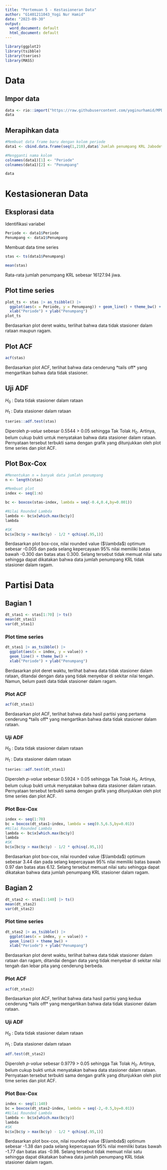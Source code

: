```yaml
---
title: "Pertemuan 5 - Kestasioneran Data"
author: "G1401211043_Yogi Nur Hamid"
date: "2023-09-30"
output:
  word_document: default
  html_document: default
---
```


```r
library(ggplot2)
library(tsibble)
library(tseries)
library(MASS)
```

# Data

## Impor data

```r
data <- rio::import("https://raw.githubusercontent.com/yoginurhamid/MPDW/main/Pertemuan%205/Data%20Prak%201.csv")
data
```

## Merapihkan data

```r
#Membuat data frame baru dengan kolom periode
data1 <- cbind.data.frame(seq(1,210),data$`Jumlah penumpang KRL Jabodetabek (Ribu jiwa)`)

#Mengganti nama kolom
colnames(data1)[1] <- "Periode"
colnames(data1)[2] <- "Penumpang"

data
```

# Kestasioneran Data

## Eksplorasi data

Identifikasi variabel

```r
Periode <- data1$Periode
Penumpang <- data1$Penumpang
```

Membuat data time series

```r
stas <- ts(data1$Penumpang)
```

```r
mean(stas)
```

Rata-rata jumlah penumpang KRL sebesar 16127.94 jiwa.

## Plot time series

```r
plot_ts <- stas |> as_tsibble() |> 
  ggplot(aes(x = Periode, y = Penumpang)) + geom_line() + theme_bw() +
  xlab("Periode") + ylab("Penumpang")
plot_ts
```

Berdasarkan plot deret waktu, terlihat bahwa data tidak stasioner dalam rataan maupun ragam.

## Plot ACF

```r
acf(stas)
```

Berdasarkan plot ACF, terlihat bahwa data cenderung \*tails off\* yang mengartikan bahwa data tidak stasioner.

## Uji ADF

$H_0$ : Data tidak stasioner dalam rataan

$H_1$ : Data stasioner dalam rataan

```r
tseries::adf.test(stas)
```

Diperoleh *p-value* sebesar 0.5544 \> 0.05 sehingga Tak Tolak $H_0$. Artinya, belum cukup bukti untuk menyatakan bahwa data stasioner dalam rataan. Pernyataan tersebut terbukti sama dengan grafik yang ditunjukkan oleh plot time series dan plot ACF.

## Plot Box-Cox

```r
#Menentukan n = banyak data jumlah penumpang
n <- length(stas)

#Membuat plot
index <- seq(1:n) 

bc <- boxcox(stas~index, lambda = seq(-0.4,0.4,by=0.001))

#Nilai Rounded Lambda
lambda <- bc$x[which.max(bc$y)]
lambda

#SK
bc$x[bc$y > max(bc$y) - 1/2 * qchisq(.95,1)]
```

Berdasarkan plot box-cox, nilai rounded value (\$\\lambda\$) optimum sebesar -0.005 dan pada selang kepercayaan 95% nilai memiliki batas bawah -0.300 dan batas atas 0.300. Selang tersebut tidak memuat nilai satu sehingga dapat dikatakan bahwa data jumlah penumpang KRL tidak stasioner dalam ragam.

# Partisi Data

## Bagian 1

```r
dt_stas1 <- stas[1:70] |> ts()
mean(dt_stas1)
var(dt_stas1)
```

### Plot time series

```r
dt_stas1 |> as_tsibble() |> 
  ggplot(aes(x = index, y = value)) +
  geom_line() + theme_bw() +
  xlab("Periode") + ylab("Penumpang")
```

Berdasarkan plot deret waktu, terlihat bahwa data tidak stasioner dalam rataan, ditandai dengan data yang tidak menyebar di sekitar nilai tengah. Namun, belum pasti data tidak stasioner dalam ragam.

### Plot ACF

```r
acf(dt_stas1)
```

Berdasarkan plot ACF, terlihat bahwa data hasil partisi yang pertama cenderung \*tails off\* yang mengartikan bahwa data tidak stasioner dalam rataan.

### Uji ADF

$H_0$ : Data tidak stasioner dalam rataan

$H_1$ : Data stasioner dalam rataan

```r
tseries::adf.test(dt_stas1)
```

Diperoleh *p-value* sebesar 0.5924 \> 0.05 sehingga Tak Tolak $H_0$. Artinya, belum cukup bukti untuk menyatakan bahwa data stasioner dalam rataan. Pernyataan tersebut terbukti sama dengan grafik yang ditunjukkan oleh plot time series dan plot ACF.

### Plot Box-Cox

```r
index <- seq(1:70)
bc = boxcox(dt_stas1~index, lambda = seq(0.5,6.5,by=0.01))
#Nilai Rounded Lambda
lambda <- bc$x[which.max(bc$y)]
lambda
#SK
bc$x[bc$y > max(bc$y) - 1/2 * qchisq(.95,1)]
```

Berdasarkan plot box-cox, nilai rounded value (\$\\lambda\$) optimum sebesar 3.44 dan pada selang kepercayaan 95% nilai memiliki batas bawah 0.97 dan batas atas 6.12. Selang tersebut memuat nilai satu sehingga dapat dikatakan bahwa data jumlah penumpang KRL stasioner dalam ragam.

## Bagian 2

```r
dt_stas2 <- stas[1:140] |> ts()
mean(dt_stas2)
var(dt_stas2)
```

### Plot time series

```r
dt_stas2 |> as_tsibble() |> 
  ggplot(aes(x = index, y = value)) +
  geom_line() + theme_bw() +
  xlab("Periode") + ylab("Penumpang")
```

Berdasarkan plot deret waktu, terlihat bahwa data tidak stasioner dalam rataan dan ragam, ditandai dengan data yang tidak menyebar di sekitar nilai tengah dan lebar pita yang cenderung berbeda.

### Plot ACF

```r
acf(dt_stas2)
```

Berdasarkan plot ACF, terlihat bahwa data hasil partisi yang kedua cenderung \*tails off\* yang mengartikan bahwa data tidak stasioner dalam rataan.

### Uji ADF

$H_0$ : Data tidak stasioner dalam rataan

$H_1$ : Data stasioner dalam rataan

```r
adf.test(dt_stas2)
```

Diperoleh *p-value* sebesar 0.9779 \> 0.05 sehingga Tak Tolak $H_0$. Artinya, belum cukup bukti untuk menyatakan bahwa data stasioner dalam rataan. Pernyataan tersebut terbukti sama dengan grafik yang ditunjukkan oleh plot time series dan plot ACF.

### Plot Box-Cox

```r
index <- seq(1:140)
bc = boxcox(dt_stas2~index, lambda = seq(-2,-0.5,by=0.01))
#Nilai Rounded Lambda
lambda <- bc$x[which.max(bc$y)]
lambda
#SK
bc$x[bc$y > max(bc$y) - 1/2 * qchisq(.95,1)]
```

Berdasarkan plot box-cox, nilai rounded value (\$\\lambda\$) optimum sebesar -1.38 dan pada selang kepercayaan 95% nilai memiliki batas bawah -1.77 dan batas atas -0.98. Selang tersebut tidak memuat nilai satu sehingga dapat dikatakan bahwa data jumlah penumpang KRL tidak stasioner dalam ragam.

